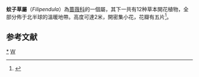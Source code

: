 {{Automatic taxobox
| taxon = Filipendula
| image = Filipendula-ulmaria.JPG
| image_caption = ''[[Filipendula_ulmaria|Filipendula ulmaria]]''
| authority = [[Gerrit_Smith_Miller|Miller]]
| subdivision_ranks = 种
| subdivision = ''[[Filipendula_angustiloba|Filipendula angustiloba]]''<br/>
''[[Filipendula_glaberrima|Filipendula glaberrima]]''<br/>
''[[Filipendula_kamtschatica|Filipendula kamtschatica]]''<br/>
''[[Filipendula_kiraishiensis|Filipendula kiraishiensis]]''<br/>
''[[Filipendula_multijuga|Filipendula multijuga]]''<br/>
''[[Filipendula_occidentalis|Filipendula occidentalis]]''<br/>
''[[Filipendula_palmata|Filipendula palmata]]''<br/>
''[[Filipendula_purpurea|Filipendula purpurea]]''<br/>
''[[Filipendula_rubra|Filipendula rubra]]''<br/>
''[[Filipendula_ulmaria|Filipendula ulmaria]]''<br/>
''[[Filipendula_vestita|Filipendula vestita]]''<br/>
''[[Filipendula_vulgaris|Filipendula vulgaris]]''
}}
'''蚊子草屬'''（''Filipendula''）為[[蔷薇科|蔷薇科]]的一個屬，其下一共有12种草本開花植物，全部分佈于北半球的溫暖地帶。高度可達2米，開密集小花，花瓣有五片<ref>{{cite web|url=http://www.efloras.org/florataxon.aspx?flora_id=2&taxon_id=112789|title=Flora of China online|accessdate=2017-10-19|archive-date=2016-03-04|archive-url=https://web.archive.org/web/20160304073154/http://www.efloras.org/florataxon.aspx?flora_id=2&taxon_id=112789|dead-url=no}}</ref>。

==参考文献==
{{reflist}}
{{Taxonbar}}

[[Category:蚊子草属|*]]
[[Category:蔷薇科|W]]